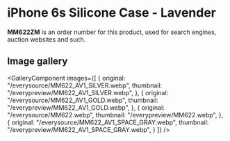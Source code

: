 
# iPhone 6s Silicone Case - Lavender

<Callout type='info' emoji='👉🏻'>**MM622ZM** is an order number for this product, used for search engines, auction websites and such.</Callout>

## Image gallery

<GalleryComponent
    images={[
      {
        original: "/everysource/MM622_AV1_SILVER.webp",
        thumbnail: "/everypreview/MM622_AV1_SILVER.webp",
      },
      {
        original: "/everysource/MM622_AV1_GOLD.webp",
        thumbnail: "/everypreview/MM622_AV1_GOLD.webp",
      },
      {
        original: "/everysource/MM622.webp",
        thumbnail: "/everypreview/MM622.webp",
      },
      {
        original: "/everysource/MM622_AV1_SPACE_GRAY.webp",
        thumbnail: "/everypreview/MM622_AV1_SPACE_GRAY.webp",
      }
    ]}
  />
